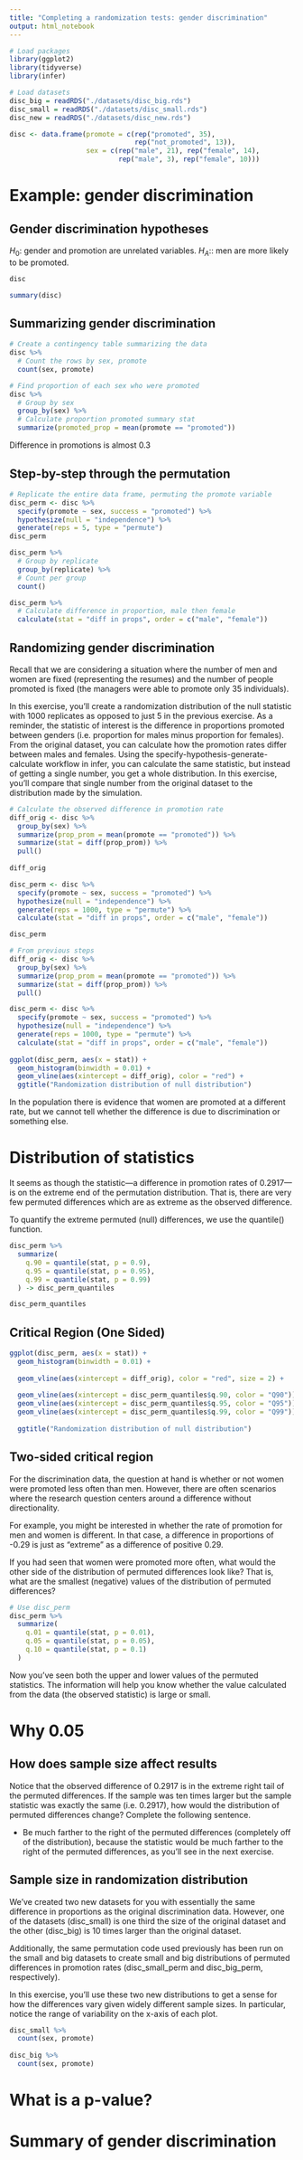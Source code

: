 ```yaml
---
title: "Completing a randomization tests: gender discrimination"
output: html_notebook
---
```




```r
# Load packages
library(ggplot2)
library(tidyverse)
library(infer)

# Load datasets
disc_big = readRDS("./datasets/disc_big.rds")
disc_small = readRDS("./datasets/disc_small.rds")
disc_new = readRDS("./datasets/disc_new.rds")

disc <- data.frame(promote = c(rep("promoted", 35),
                               rep("not_promoted", 13)),
                   sex = c(rep("male", 21), rep("female", 14),
                           rep("male", 3), rep("female", 10)))
```


# Example: gender discrimination


## Gender discrimination hypotheses

$H_0:$  gender and promotion are unrelated variables.
$H_A:$: men are more likely to be promoted.


```r
disc
```

```r
summary(disc)
```


## Summarizing gender discrimination

```r
# Create a contingency table summarizing the data
disc %>%
  # Count the rows by sex, promote
  count(sex, promote)

# Find proportion of each sex who were promoted
disc %>%
  # Group by sex
  group_by(sex) %>%
  # Calculate proportion promoted summary stat
  summarize(promoted_prop = mean(promote == "promoted"))
```
Difference in promotions is almost 0.3



## Step-by-step through the permutation

```r
# Replicate the entire data frame, permuting the promote variable
disc_perm <- disc %>%
  specify(promote ~ sex, success = "promoted") %>%
  hypothesize(null = "independence") %>%
  generate(reps = 5, type = "permute")
disc_perm
```


```r
disc_perm %>%
  # Group by replicate
  group_by(replicate) %>%
  # Count per group
  count()
```


```r
disc_perm %>%
  # Calculate difference in proportion, male then female
  calculate(stat = "diff in props", order = c("male", "female"))
```


## Randomizing gender discrimination

Recall that we are considering a situation where the number of men and women are fixed (representing the resumes) and the number of people promoted is fixed (the managers were able to promote only 35 individuals).

In this exercise, you'll create a randomization distribution of the null statistic with 1000 replicates as opposed to just 5 in the previous exercise. As a reminder, the statistic of interest is the difference in proportions promoted between genders (i.e. proportion for males minus proportion for females). From the original dataset, you can calculate how the promotion rates differ between males and females. Using the specify-hypothesis-generate-calculate workflow in infer, you can calculate the same statistic, but instead of getting a single number, you get a whole distribution. In this exercise, you'll compare that single number from the original dataset to the distribution made by the simulation.

```r
# Calculate the observed difference in promotion rate
diff_orig <- disc %>%
  group_by(sex) %>%
  summarize(prop_prom = mean(promote == "promoted")) %>%
  summarize(stat = diff(prop_prom)) %>% 
  pull()
  
diff_orig
```


```r
disc_perm <- disc %>%
  specify(promote ~ sex, success = "promoted") %>%
  hypothesize(null = "independence") %>%
  generate(reps = 1000, type = "permute") %>% 
  calculate(stat = "diff in props", order = c("male", "female"))

disc_perm
```


```r
# From previous steps
diff_orig <- disc %>%
  group_by(sex) %>%
  summarize(prop_prom = mean(promote == "promoted")) %>%
  summarize(stat = diff(prop_prom)) %>% 
  pull()

disc_perm <- disc %>%
  specify(promote ~ sex, success = "promoted") %>%
  hypothesize(null = "independence") %>%
  generate(reps = 1000, type = "permute") %>%
  calculate(stat = "diff in props", order = c("male", "female"))
  
ggplot(disc_perm, aes(x = stat)) + 
  geom_histogram(binwidth = 0.01) +
  geom_vline(aes(xintercept = diff_orig), color = "red") +
  ggtitle("Randomization distribution of null distribution")
```

In the population there is evidence that women are promoted at a different rate, but we cannot tell whether the difference is due to discrimination or something else.

# Distribution of statistics

It seems as though the statistic—a difference in promotion rates of 0.2917—is on the extreme end of the permutation distribution. That is, there are very few permuted differences which are as extreme as the observed difference.

To quantify the extreme permuted (null) differences, we use the quantile() function.

```r
disc_perm %>% 
  summarize(
    q.90 = quantile(stat, p = 0.9),
    q.95 = quantile(stat, p = 0.95),
    q.99 = quantile(stat, p = 0.99)
  ) -> disc_perm_quantiles

disc_perm_quantiles
```

## Critical Region (One Sided)

```r
ggplot(disc_perm, aes(x = stat)) + 
  geom_histogram(binwidth = 0.01) +
  
  geom_vline(aes(xintercept = diff_orig), color = "red", size = 2) +
  
  geom_vline(aes(xintercept = disc_perm_quantiles$q.90, color = "Q90")) +
  geom_vline(aes(xintercept = disc_perm_quantiles$q.95, color = "Q95")) +
  geom_vline(aes(xintercept = disc_perm_quantiles$q.99, color = "Q99")) +
  
  ggtitle("Randomization distribution of null distribution")
```
## Two-sided critical region
For the discrimination data, the question at hand is whether or not women were promoted less often than men. However, there are often scenarios where the research question centers around a difference without directionality.

For example, you might be interested in whether the rate of promotion for men and women is different. In that case, a difference in proportions of -0.29 is just as "extreme" as a difference of positive 0.29.

If you had seen that women were promoted more often, what would the other side of the distribution of permuted differences look like? That is, what are the smallest (negative) values of the distribution of permuted differences?


```r
# Use disc_perm
disc_perm %>% 
  summarize(
    q.01 = quantile(stat, p = 0.01),
    q.05 = quantile(stat, p = 0.05),
    q.10 = quantile(stat, p = 0.1)
  )
```
Now you've seen both the upper and lower values of the permuted statistics. The information will help you know whether the value calculated from the data (the observed statistic) is large or small.


# Why 0.05

## How does sample size affect results

Notice that the observed difference of 0.2917 is in the extreme right tail of the permuted differences. If the sample was ten times larger but the sample statistic was exactly the same (i.e. 0.2917), how would the distribution of permuted differences change? Complete the following sentence.

- Be much farther to the right of the permuted differences (completely off of the distribution), because the statistic would be much farther to the right of the permuted differences, as you'll see in the next exercise.


## Sample size in randomization distribution

We've created two new datasets for you with essentially the same difference in proportions as the original discrimination data. However, one of the datasets (disc_small) is one third the size of the original dataset and the other (disc_big) is 10 times larger than the original dataset.

Additionally, the same permutation code used previously has been run on the small and big datasets to create small and big distributions of permuted differences in promotion rates (disc_small_perm and disc_big_perm, respectively).

In this exercise, you'll use these two new distributions to get a sense for how the differences vary given widely different sample sizes. In particular, notice the range of variability on the x-axis of each plot.

```r
disc_small %>% 
  count(sex, promote)
  
disc_big %>% 
  count(sex, promote)
```






# What is a p-value?





















# Summary of gender discrimination